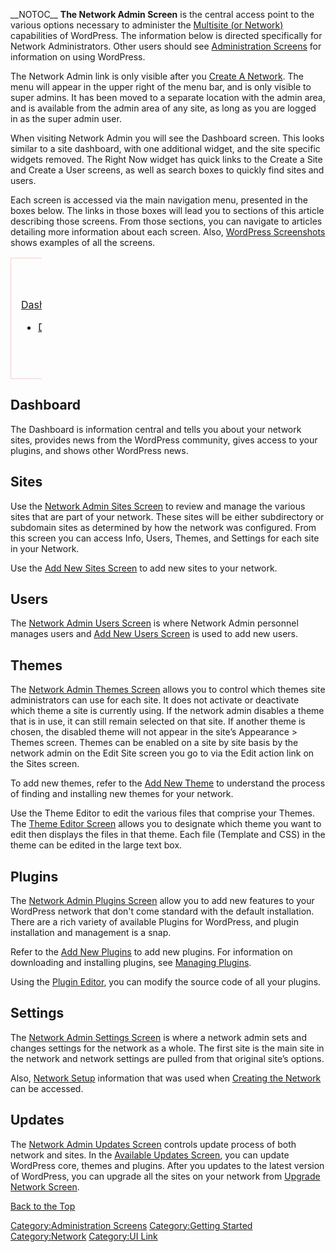 {{Languages|
{{en|Network Admin}}
{{ja|ネットワーク管理}}
{{pt-br|Painel da Rede}}
{{zh-cn|站点网络管理页面}}
}}
__NOTOC__
'''The Network Admin Screen''' is the central access point to the various options necessary to administer the [[Glossary#Multisite|Multisite (or Network)]] capabilities of WordPress.  The information below is directed specifically for Network Administrators.  Other users should see [[Administration Screens]] for information on using WordPress.

The Network Admin link is only visible after you [[Create A Network]]. The menu will appear in the upper right of the menu bar, and is only visible to super admins. It has been moved to a separate location with the admin area, and is available from the admin area of any site, as long as you are logged in as the super admin user.

When visiting Network Admin you will see the Dashboard screen. This looks similar to a site dashboard, with one additional widget, and the site specific widgets removed.  The Right Now widget has quick links to the Create a Site and Create a User screens, as well as search boxes to quickly find sites and users.

Each screen is accessed via the main navigation menu, presented in the boxes below.  The links in those boxes will lead you to sections of this article describing those screens.  From those sections, you can navigate to articles detailing more information about each screen.  Also, [[WordPress_Screenshots#Network|WordPress Screenshots]] shows examples of all the screens.
{| cellspacing=10 width="100%"
|- valign="top"

| bgcolor="#fff3f3" style="border:1px solid #ffc9c9; padding: 0.5em 1em 1em; color: black;" width="16%"|
[[#Dashboard|Dashboard]]
*[[#Dashboard|Dashboard]]

| bgcolor="#fff3f3" style="border:1px solid #ffc9c9; padding: 0.5em 1em 1em; color: black;" width="14%"|
[[#Sites|Sites]]
*[[#Sites|All Sites]]
*[[#Sites|Add New]]

| bgcolor="#fff3f3" style="border:1px solid #ffc9c9; padding: 0.5em 1em 1em; color: black;" width="14%"|
[[#Users|Users]]
*[[#Users|All Users]]
*[[#Users|Add New]]

| bgcolor="#fff3f3" style="border:1px solid #ffc9c9; padding: 0.5em 1em 1em; color: black;" width="14%"|
[[#Themes|Themes]]
*[[#Themes|Installed Themes]]
*[[#Themes|Add New]]
*[[#Themes|Editor]]

| bgcolor="#fff3f3" style="border:1px solid #ffc9c9; padding: 0.5em 1em 1em; color: black;" width="14%"|
[[#Plugins|Plugins]]
*[[#Plugins|Installed Plugins]]
*[[#Plugins|Add New]]
*[[#Plugins|Editor]]

| bgcolor="#fff3f3" style="border:1px solid #ffc9c9; padding: 0.5em 1em 1em; color: black;" width="14%"|
[[#Settings|Settings]]
*[[#Settings|Network Settings]]
*[[#Settings|Network Setup]]

| bgcolor="#fff3f3" style="border:1px solid #ffc9c9; padding: 0.5em 1em 1em; color: black;" width="14%"|
[[#Updates|Updates]]
*[[#Updates|Available Updates]]
*[[#Updates|Upgrade Network]]
|}

==Dashboard==
The Dashboard is information central and tells you about your network sites, provides news from the WordPress community, gives access to your plugins, and shows other WordPress news.

==Sites==
Use the [[Network Admin Sites Screen]] to review and manage the various sites that are part of your network.  These sites will be either subdirectory or subdomain sites as determined by how the network was configured.  From this screen you can access Info, Users, Themes, and Settings for each site in your Network.

Use the [[Network Admin Sites Screen#Add Site|Add New Sites Screen]] to add new sites to your network.

==Users==
The [[Network Admin Users Screen]] is where Network Admin personnel manages users and [[Network Admin Users Screen#Add User|Add New Users Screen]] is used to add new users.

==Themes==
The [[Network Admin Themes Screen]] allows you to control which themes site administrators can use for each site. It does not activate or deactivate which theme a site is currently using.  If the network admin disables a theme that is in use, it can still remain selected on that site. If another theme is chosen, the disabled theme will not appear in the site’s Appearance > Themes screen.  Themes can be enabled on a site by site basis by the network admin on the Edit Site screen you go to via the Edit action link on the Sites screen.

To add new themes, refer to the [[Network Admin Themes Screen#Add New Theme|Add New Theme]] to understand the process of finding and installing new themes for your network.

Use the Theme Editor to edit the various files that comprise your Themes.  The [[Network Admin Themes Screen#Theme Editor|Theme Editor Screen]] allows you to designate which theme you want to edit then displays the files in that theme.  Each file (Template and CSS) in the theme can be edited in the large text box.

==Plugins==
The [[Network Admin Plugins Screen]] allow you to add new features to your WordPress network that don't come standard with the default installation.  There are a rich variety of available Plugins for WordPress, and plugin installation and management is a snap.

Refer to the [[Network Admin Plugins Screen#Add New Plugins|Add New Plugins]] to add new plugins. For information on downloading and installing plugins, see [[Managing Plugins]].

Using the [[Network Admin Plugins Screen#Plugin Editor|Plugin Editor]], you can modify the source code of all your plugins.  

==Settings==
The [[Network Admin Settings Screen]] is where a network admin sets and changes settings for the network as a whole. The first site is the main site in the network and network settings are pulled from that original site’s options.

Also, [[Network Admin Settings Screen#Network Setup|Network Setup]] information that was used when [[Create_A_Network|Creating the Network]] can be accessed.

==Updates==
The [[Network Admin Updates Screen]] controls update process of both network and sites. 
In the [[Network Admin Updates Screen#Available Updates|Available Updates Screen]], you can update WordPress core, themes and plugins. 
After you updates to the latest version of WordPress, you can upgrade all the sites on your network from [[Network Admin Updates Screen#Upgrade Network|Upgrade Network Screen]]. 

[[#top|Back to the Top]]

{{Administration Screens Footer}}

[[Category:Administration Screens]]
[[Category:Getting Started]]
[[Category:Network]]
[[Category:UI Link]]